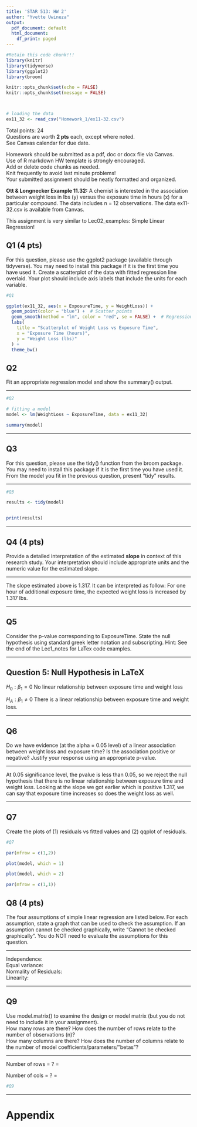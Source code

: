 ```yaml
---
title: 'STAR 513: HW 2'
author: "Yvette Uwineza"
output:
  pdf_document: default
  html_document:
    df_print: paged
---
```


```r
#Retain this code chunk!!!
library(knitr)
library(tidyverse)
library(ggplot2)
library(broom)

knitr::opts_chunk$set(echo = FALSE)
knitr::opts_chunk$set(message = FALSE)



# loading the data
ex11_32 <- read_csv("Homework_1/ex11-32.csv")


```

Total points: 24 \
Questions are worth **2 pts** each, except where noted. \
See Canvas calendar for due date. \

Homework should be submitted as a pdf, doc or docx file via Canvas. \
Use of R markdown HW template is strongly encouraged. \
Add or delete code chunks as needed. \
Knit frequently to avoid last minute problems! \
Your submitted assignment should be neatly formatted and organized. \

**Ott & Longnecker Example 11.32:**  A chemist is interested in the association between weight loss in lbs (y) versus the exposure time in hours (x) for a particular compound. The data includes n = 12 observations. The data ex11-32.csv is available from Canvas.  

This assignment is very similar to Lec02_examples: Simple Linear Regression!

## Q1 (4 pts)

For this question, please use the ggplot2 package (available through tidyverse).  You may need to install this package if it is the first time you have used it. Create a scatterplot of the data with fitted regression line overlaid.  Your plot should include axis labels that include the units for each variable.

```r
#Q1

ggplot(ex11_32, aes(x = ExposureTime, y = WeightLoss)) +
  geom_point(color = "blue") +  # Scatter points
  geom_smooth(method = "lm", color = "red", se = FALSE) +  # Regression line
  labs(
    title = "Scatterplot of Weight Loss vs Exposure Time",
    x = "Exposure Time (hours)",
    y = "Weight Loss (lbs)"
  ) +
  theme_bw()

```

## Q2 

Fit an appropriate regression model and show the summary() output.

*****
```r
#Q2

# fitting a model
model <- lm(WeightLoss ~ ExposureTime, data = ex11_32)

summary(model)


```
*****

## Q3 

For this question, please use the tidy() function from the broom package. You may need to install this package if it is the first time you have used it.  From the model you fit in the previous question, present "tidy" results. 

*****
```r
#Q3

results <- tidy(model)


print(results)
```
*****

## Q4 (4 pts)

Provide a detailed interpretation of the estimated **slope** in context of this research study.  Your interpretation should include appropriate units and the numeric value for the estimated slope.  

*****
The slope estimated above is 1.317. It can be interpreted as follow: For one hour of additional exposure time, the expected weight loss is increased by 1.317 lbs.

*****

## Q5

Consider the p-value corresponding to ExposureTime.  State the null hypothesis using standard greek letter notation and subscripting.  Hint: See the end of the Lec1_notes for LaTex code examples.

*****

## Question 5: Null Hypothesis in LaTeX


$H_0: \beta_1 = 0$ No linear relationship between exposure time and weight loss

$H_A: \beta_1 \neq 0$ There is a linear relationship between exposure time and weight loss.



*****


## Q6 

Do we have evidence (at the alpha = 0.05 level) of a linear association between weight loss and exposure time? Is the association positive or negative? Justify your response using an appropriate p-value.  

*****
At 0.05 significance level, the pvalue is less than 0.05, so we reject the null hypothesis that there is no linear relationship between exposure time and weight loss. Looking at the slope we got earlier which is positive 1.317, we can say that exposure time increases so does the weight loss as well.

*****

## Q7

Create the plots of (1) residuals vs fitted values and (2) qqplot of residuals. 

```r
#Q7 

par(mfrow = c(1,2))

plot(model, which = 1)

plot(model, which = 2)

par(mfrow = c(1,1))


```

## Q8 (4 pts) 

The four assumptions of simple linear regression are listed below.  For each assumption, state a graph that can be used to check the assumption.  If an assumption cannot be checked graphically, write "Cannot be checked graphically".  You do NOT need to evaluate the assumptions for this question.  

*****
Independence:  \
Equal variance: \
Normality of Residuals: \
Linearity:  \

*****

## Q9

Use model.matrix() to examine the design or model matrix (but you do not need to
include it in your assignment). \
How many rows are there? How does the number of rows relate to the number of observations (n)? \
How many columns are there? How does the number of columns relate to the number of model coefficients/parameters/”betas”? \

*****
Number of rows = ? = 

Number of cols = ? =   

```r
#Q9

```

*****


# Appendix
```r
```

